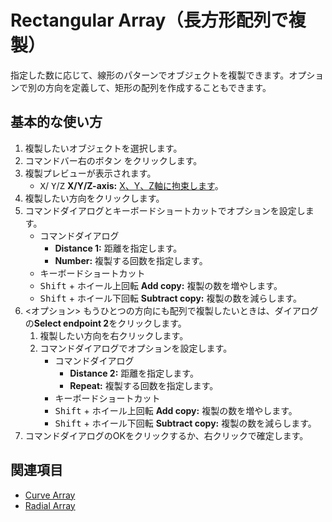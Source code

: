 
# Rectangular Array（長方形配列で複製）

<Reference shortcut="" command="Rectangular Array" button="コマンドバー右" buttonIcon='button-rectangular-array' />

指定した数に応じて、線形のパターンでオブジェクトを複製できます。オプションで別の方向を定義して、矩形の配列を作成することもできます。

## 基本的な使い方

1. 複製したいオブジェクトを選択します。
2. コマンドバー右のボタン <ButtonIcon type="button-rectangular-array" /> をクリックします。
3. 複製プレビューが表示されます。
   - <kbd>X</kbd>/ <kbd>Y</kbd>/<kbd>Z</kbd> **X/Y/Z-axis:** [X、Y、Z軸に拘束します](/tool/sketching-essentials#constrain-to-an-axis)。
4. 複製したい方向をクリックします。
5. コマンドダイアログとキーボードショートカットでオプションを設定します。
   - <Kst>コマンドダイアログ</Kst>
      - **Distance 1:** 距離を指定します。
      - **Number:** 複製する回数を指定します。
   - <Kst>キーボードショートカット</Kst>
   - <kbd>Shift</kbd> + ホイール上回転 **Add copy:** 複製の数を増やします。
   - <kbd>Shift</kbd> + ホイール下回転 **Subtract copy:** 複製の数を減らします。
5. \<オプション\> もうひとつの方向にも配列で複製したいときは、ダイアログの**Select endpoint 2**をクリックします。
   1. 複製したい方向を右クリックします。
   2. コマンドダイアログでオプションを設定します。
      - <Kst>コマンドダイアログ</Kst>
         - **Distance 2:** 距離を指定します。
         - **Repeat:** 複製する回数を指定します。
      - <Kst>キーボードショートカット</Kst>
      - <kbd>Shift</kbd> + ホイール上回転 **Add copy:** 複製の数を増やします。
      - <kbd>Shift</kbd> + ホイール下回転 **Subtract copy:** 複製の数を減らします。
6. コマンドダイアログのOKをクリックするか、右クリックで確定します。

## 関連項目
- [Curve Array](curve-array)
- [Radial Array](radial-array)